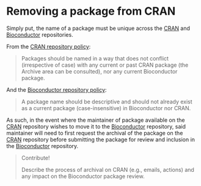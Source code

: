 # Removing a package from CRAN {#remove-from-cran}

Simply put, the name of a package must be unique across the [CRAN][cran-website]
and [Bioconductor][bioconductor-website] repositories.

From the [CRAN repository policy][cran-policy]:

> Packages should be named in a way that does not conflict (irrespective of
> case) with any current or past CRAN package (the Archive area can be
> consulted), nor any current Bioconductor package.

And the [Bioconductor repository policy][bioconductor-policy]:

> A package name should be descriptive and should not already exist as a current
> package (case-insensitive) in Bioconductor nor CRAN.

As such, in the event where the maintainer of package available on the
[CRAN][cran-website] repository wishes to move it to the
[Bioconductor][bioconductor-website] repository, said maintainer will need to
first request the archival of the package on the [CRAN][cran-website] repository
before submitting the package for review and inclusion in the
[Bioconductor][bioconductor-website] repository.

> Contribute!
> 
> Describe the process of archival on CRAN (e.g., emails, actions) and
> any impact on the Bioconductor package review.

[cran-website]: https://cran.r-project.org/
[cran-policy]: https://cran.r-project.org/web/packages/policies.html
[bioconductor-website]: https://bioconductor.org/
[bioconductor-policy]: http://contributions.bioconductor.org/package-name.html
